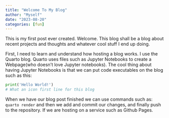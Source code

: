 ```yaml
---
title: "Welcome To My Blog"
author: "Myself"
date: "2023-08-20"
categories: [fun]
---
```


This is my first post ever created. Welcome. This blog shall be a blog about recent projects and thoughts and whatever cool stuff I end up doing.

First, I need to learn and understand how hosting a blog works. I use the Quarto blog. Quarto uses files such as Jupyter Notebooks to create a Webpage(who doesn't love Jupyter notebooks). The cool thing about having Jupyter Notebooks is that we can put code executables on the blog such as this:

```python
print('Hello World!')
# What an icon first line for this blog
```

When we have our blog post finished we can use commands such as: `quarto render` and then we add and commit our changes, and finally push to the repository. If we are hosting on a service such as Github Pages.


